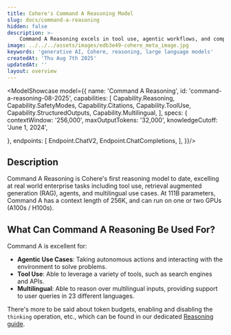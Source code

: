 ```yaml
---
title: Cohere's Command A Reasoning Model
slug: docs/command-a-reasoning
hidden: false
description: >-
    Command A Reasoning excels in tool use, agentic workflows, and complex problem-solving. It has 111 billion parameters and a 256k context length.
image: ../../../assets/images/edb3e49-cohere_meta_image.jpg
keywords: 'generative AI, Cohere, reasoning, large language models'
createdAt: 'Thu Aug 7th 2025'
updatedAt: ''
layout: overview
---
```



<ModelShowcase model={{
  name: 'Command A Reasoning',
  id: 'command-a-reasoning-08-2025',
  capabilities: [
    Capability.Reasoning,
    Capability.SafetyModes,
    Capability.Citations,
    Capability.ToolUse,
    Capability.StructuredOutputs,
    Capability.Multilingual,
  ],
  specs: {
    contextWindow: '256,000',
    maxOutputTokens: '32,000',
    knowledgeCutoff: 'June 1, 2024',
    
  },
  endpoints: [
    Endpoint.ChatV2,
    Endpoint.ChatCompletions,
  ],
}}/>

## Description

Command A Reasoning is Cohere's first reasoning model to date, excelling at real world enterprise tasks including tool use, retrieval augmented generation (RAG), agents, and multilingual use cases. At 111B parameters, Command A has a context length of 256K, and can run on one or two GPUs (A100s / H100s).

## What Can Command A Reasoning Be Used For?
Command A is excellent for:
- **Agentic Use Cases**: Taking autonomous actions and interacting with the environment to solve problems.
- **Tool Use**: Able to leverage a variety of tools, such as search engines and APIs.
- **Multilingual**: Able to reason over multilingual inputs, providing support to user queries in 23 different languages.

There's more to be said about token budgets, enabling and disabling the `thinking` operation, etc., which can be found in our dedicated [Reasoning guide](/docs/reasoning).
